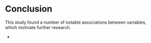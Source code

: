 # Conclusion

This study found a number of notable associations between variables, which motivate further research.

* 
